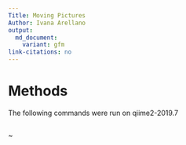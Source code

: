 ```yaml
---
Title: Moving Pictures
Author: Ivana Arellano
output:
  md_document:
    variant: gfm
link-citations: no
---
```


# Methods

The following commands were run on qiime2-2019.7

```R
```


~                                                                                                                 
~                                                                                                                 
~                                                                                                                 
~                                                


